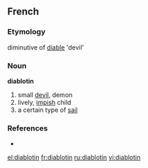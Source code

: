 ==French==
===Etymology===
diminutive  of [[diable]] 'devil'

===Noun===
'''diablotin''' {{m}}
# small [[devil]], demon
# lively, [[impish]] child
# a certain type of [[sail]] 

===References===
*{{NPLarousse}}

[[el:diablotin]]
[[fr:diablotin]]
[[ru:diablotin]]
[[vi:diablotin]]